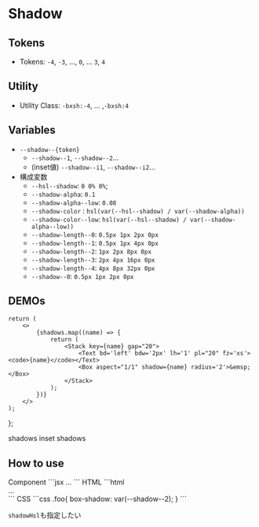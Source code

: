 
# Shadow

## Tokens
- Tokens: `-4`, `-3`, ..., `0`, ... `3`, `4`

## Utility
- Utility Class: `-bxsh:-4`, ... ,`-bxsh:4`


## Variables

- `--shadow--{token}`
	- `--shadow--1`, `--shadow--2`...
	- (inset値) `--shadow--i1`, `--shadow--i2`...
- 構成変数
	- `--hsl--shadow`: `0 0% 0%`;
	- `--shadow-alpha`: `0.1`
	- `--shadow-alpha--low`: `0.08`
	- `--shadow-color` : `hsl(var(--hsl--shadow) / var(--shadow-alpha))`
	- `--shadow-color--low`: `hsl(var(--hsl--shadow) / var(--shadow-alpha--low))`
	- `--shadow-length--0`: `0.5px 1px 2px 0px`
	- `--shadow-length--1`: `0.5px 1px 4px 0px`
	- `--shadow-length--2`: `1px 2px 8px 0px`
	- `--shadow-length--3`: `2px 4px 16px 0px`
	- `--shadow-length--4`: `4px 8px 32px 0px`
	- `--shadow--0`: `0.5px 1px 2px 0px`


## DEMOs

	return (
		<>
			{shadows.map((name) => {
				return (
					<Stack key={name} gap="20">
						<Text bd='left' bdw='2px' lh='1' pl="20" fz='xs'><code>{name}</code></Text>
						<Box aspect="1/1" shadow={name} radius='2'>&emsp;</Box>
					</Stack>
				);
			})}
		</>
	);
};

<Demo>
	<Demo.Title>shadows</Demo.Title>
	<Demo.Preview nogrid p={40}>
		<Columns cols={[2, 4, 4]} gap={40}>
			<ShadowDemos shadows={[ 1, 2, 3, 4 ]}/>
		</Columns>
	</Demo.Preview>
</Demo>


<Demo>
	<Demo.Title>inset shadows</Demo.Title>
	<Demo.Preview nogrid p={40}>
		<Columns cols={[2, 4, 4]} gap={40}>
			<ShadowDemos shadows={[ -1, -2, -3, -4 ]}/>
		</Columns>
	</Demo.Preview>
</Demo>


## How to use

<Demo>
	<Demo.Title>Component</Demo.Title>
	<Demo.Code>
	```jsx
	<Box shadow="2">...</Box>
	```
	</Demo.Code>
</Demo>
<Demo>
	<Demo.Title>HTML</Demo.Title>
	<Demo.Code>
	```html
	<div class="l--box -bxsh:1">...</div>
	```
	</Demo.Code>
</Demo>

<Demo>
	<Demo.Title>CSS</Demo.Title>
	<Demo.Code>
```css
.foo{
	box-shadow: var(--shadow--2);
}
```
	</Demo.Code>
</Demo>


`shadowHsl`も指定したい


